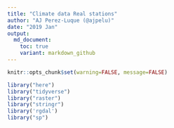 ```yaml
---
title: "Climate data Real stations"
author: "AJ Perez-Luque (@ajpelu)"
date: "2019 Jan"
output:  
  md_document:
    toc: true
    variant: markdown_github
---
```


```r
knitr::opts_chunk$set(warning=FALSE, message=FALSE)
```

```r
library("here")
library("tidyverse")
library("raster")
library("stringr")
library('rgdal')
library("sp")
```

